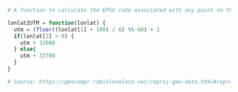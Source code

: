 
```r
# A function to calculate the EPSG code associated with any point on the planet.

lonlat2UTM = function(lonlat) {
  utm = (floor((lonlat[1] + 180) / 6) %% 60) + 1
  if(lonlat[2] > 0) {
    utm + 32600
  } else{
    utm + 32700
  }
}

# Source: https://geocompr.robinlovelace.net/reproj-geo-data.html#reproj-vec-geom
```

